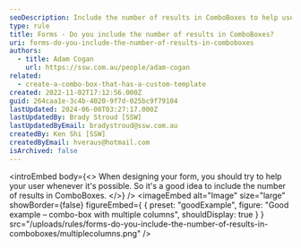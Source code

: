```yaml
---
seoDescription: Include the number of results in ComboBoxes to help users quickly identify available options and make informed decisions.
type: rule
title: Forms - Do you include the number of results in ComboBoxes?
uri: forms-do-you-include-the-number-of-results-in-comboboxes
authors:
  - title: Adam Cogan
    url: https://ssw.com.au/people/adam-cogan
related:
  - create-a-combo-box-that-has-a-custom-template
created: 2022-11-02T17:12:56.000Z
guid: 264caa1e-3c4b-4020-9f7d-025bc9f79104
lastUpdated: 2024-06-08T03:27:17.000Z
lastUpdatedBy: Brady Stroud [SSW]
lastUpdatedByEmail: bradystroud@ssw.com.au
createdBy: Ken Shi [SSW]
createdByEmail: hveraus@hotmail.com
isArchived: false
---
```


<introEmbed
  body={<>
When designing your form, you should try to help your user whenever it's possible. So it's a good idea to include the number of results in ComboBoxes.
  </>}
/>
<imageEmbed
  alt="Image"
  size="large"
  showBorder={false}
  figureEmbed={ {
    preset: "goodExample",
    figure: "Good example – combo-box with multiple columns",
    shouldDisplay: true
  } }
  src="/uploads/rules/forms-do-you-include-the-number-of-results-in-comboboxes/multiplecolumns.png"
/>
